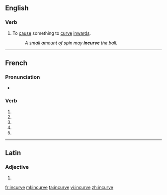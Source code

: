 {{also|incurvé}}
==English==

===Verb===
{{en-verb|incurves|incurving|incurved}}

# {{context|rare|lang=en}} To [[cause]] something to [[curve]] [[inwards]].
#: ''A small amount of spin may '''incurve''' the ball.''

----

==French==

===Pronunciation===
* {{homophones|lang=fr|incurvent|incurves}}

===Verb===
{{fr-verb-form}}

# {{conjugation of|incurver||1|s|pres|ind|lang=fr}}
# {{conjugation of|incurver||3|s|pres|ind|lang=fr}}
# {{conjugation of|incurver||1|s|pres|sub|lang=fr}}
# {{conjugation of|incurver||1|s|pres|sub|lang=fr}}
# {{conjugation of|incurver||2|s|imp|lang=fr}}

----

==Latin==

===Adjective===
{{la-adj-form|incurve}}

# {{inflection of|incurvus||voc|m|s|lang=la}}

[[fr:incurve]]
[[ml:incurve]]
[[ta:incurve]]
[[vi:incurve]]
[[zh:incurve]]